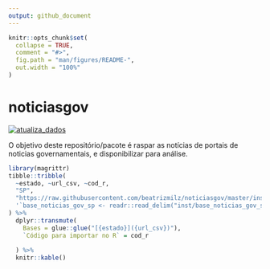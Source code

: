 ```yaml
---
output: github_document
---
```


<!-- README.md is generated from README.Rmd. Please edit that file -->

```r
knitr::opts_chunk$set(
  collapse = TRUE,
  comment = "#>",
  fig.path = "man/figures/README-",
  out.width = "100%"
)
```

# noticiasgov

<!-- badges: start -->

[![atualiza_dados](https://github.com/beatrizmilz/noticiasgov/actions/workflows/atualizar_dados.yaml/badge.svg)](https://github.com/beatrizmilz/noticiasgov/actions/workflows/atualizar_dados.yaml)


<!-- badges: end -->

O objetivo deste repositório/pacote é raspar as notícias de portais de noticias governamentais, e disponibilizar para análise.

```r
library(magrittr)
tibble::tribble(
  ~estado, ~url_csv, ~cod_r,
  "SP",
  "https://raw.githubusercontent.com/beatrizmilz/noticiasgov/master/inst/base_noticias_gov_sp.csv",
  '`base_noticias_gov_sp <- readr::read_delim("inst/base_noticias_gov_sp.csv", delim = ";")` '
) %>% 
  dplyr::transmute(
    Bases = glue::glue("[{estado}]({url_csv})"),
    `Código para importar no R` = cod_r
    
  ) %>% 
  knitr::kable()
```



